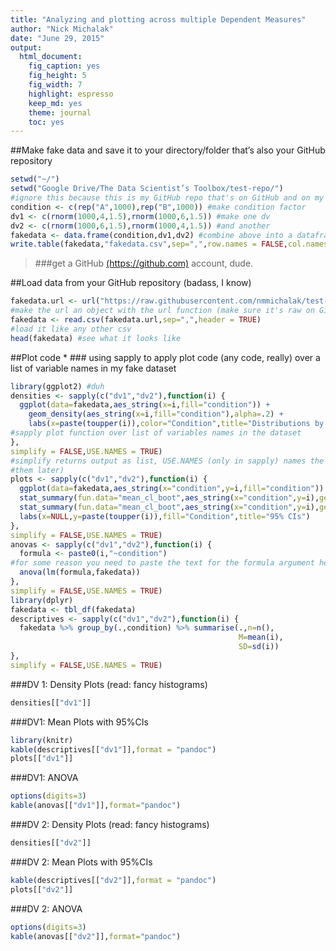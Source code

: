 ```yaml
---
title: "Analyzing and plotting across multiple Dependent Measures"
author: "Nick Michalak"
date: "June 29, 2015"
output: 
  html_document: 
    fig_caption: yes
    fig_height: 5
    fig_width: 7
    highlight: espresso
    keep_md: yes
    theme: journal
    toc: yes
---
```

##Make fake data and save it to your directory/folder that's also your GitHub repository
```r
setwd("~/")
setwd("Google Drive/The Data Scientist’s Toolbox/test-repo/")
#ignore this because this is my GitHub repo that's on GitHub and on my computer
condition <- c(rep("A",1000),rep("B",1000)) #make condition factor
dv1 <- c(rnorm(1000,4,1.5),rnorm(1000,6,1.5)) #make one dv
dv2 <- c(rnorm(1000,6,1.5),rnorm(1000,4,1.5)) #and another
fakedata <- data.frame(condition,dv1,dv2) #combine above into a dataframe
write.table(fakedata,"fakedata.csv",sep=",",row.names = FALSE,col.names = TRUE) #save as a csv
```

> ###get a GitHub [(https://github.com)](https://github.com/) account, dude.

##Load data from your GitHub repository (badass, I know)
```r
fakedata.url <- url("https://raw.githubusercontent.com/nmmichalak/test-repo/master/fakedata.csv")
#make the url an object with the url function (make sure it's raw on GitHub)
fakedata <- read.csv(fakedata.url,sep=",",header = TRUE)
#load it like any other csv
head(fakedata) #see what it looks like
```

##Plot code
* ### using sapply to apply plot code (any code, really) over a list of variable names in my fake dataset

```r
library(ggplot2) #duh
densities <- sapply(c("dv1","dv2"),function(i) {
  ggplot(data=fakedata,aes_string(x=i,fill="condition")) +
    geom_density(aes_string(x=i,fill="condition"),alpha=.2) +
    labs(x=paste(toupper(i)),color="Condition",title="Distributions by Condition")
#sapply plot function over list of variables names in the dataset
},
simplify = FALSE,USE.NAMES = TRUE)
#simplify returns output as list, USE.NAMES (only in sapply) names the objects in the list (nice for calling
#them later)
plots <- sapply(c("dv1","dv2"),function(i) {
  ggplot(data=fakedata,aes_string(x="condition",y=i,fill="condition")) +
  stat_summary(fun.data="mean_cl_boot",aes_string(x="condition",y=i),geom="bar") +
  stat_summary(fun.data="mean_cl_boot",aes_string(x="condition",y=i),geom="errorbar",width=.2) +
  labs(x=NULL,y=paste(toupper(i)),fill="Condition",title="95% CIs")
},
simplify = FALSE,USE.NAMES = TRUE)
anovas <- sapply(c("dv1","dv2"),function(i) {
  formula <- paste0(i,"~condition")
#for some reason you need to paste the text for the formula argument here
  anova(lm(formula,fakedata))
},
simplify = FALSE,USE.NAMES = TRUE)
library(dplyr)
fakedata <- tbl_df(fakedata)
descriptives <- sapply(c("dv1","dv2"),function(i) {
  fakedata %>% group_by(.,condition) %>% summarise(.,n=n(),
                                                   M=mean(i),
                                                   SD=sd(i))
},
simplify = FALSE,USE.NAMES = TRUE)
```

###DV 1: Density Plots (read: fancy histograms)
```r
densities[["dv1"]]
```

###DV1: Mean Plots with 95%CIs
```r
library(knitr)
kable(descriptives[["dv1"]],format = "pandoc")
plots[["dv1"]]
```

###DV1: ANOVA
```r
options(digits=3)
kable(anovas[["dv1"]],format="pandoc")
```

###DV 2: Density Plots (read: fancy histograms)
```r
densities[["dv2"]]
```

###DV 2: Mean Plots with 95%CIs
```r
kable(descriptives[["dv2"]],format = "pandoc")
plots[["dv2"]]
```

###DV 2: ANOVA
```r
options(digits=3)
kable(anovas[["dv2"]],format="pandoc")
```
